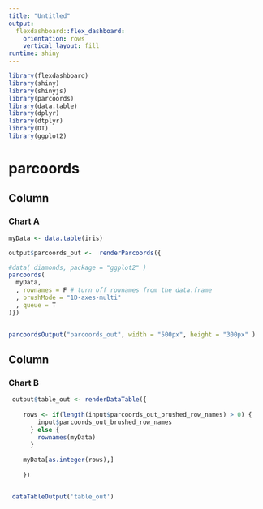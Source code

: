 ```yaml
---
title: "Untitled"
output: 
  flexdashboard::flex_dashboard:
    orientation: rows
    vertical_layout: fill
runtime: shiny
---
```


```r
library(flexdashboard)
library(shiny)
library(shinyjs)
library(parcoords)
library(data.table)
library(dplyr)
library(dtplyr)
library(DT)
library(ggplot2)
```

parcoords
=======================================================================

Column {data-width=650}
-----------------------------------------------------------------------

### Chart A

```r

myData <- data.table(iris)

output$parcoords_out <-  renderParcoords({

#data( diamonds, package = "ggplot2" )
parcoords(
  myData,
  , rownames = F # turn off rownames from the data.frame
  , brushMode = "1D-axes-multi"
  , queue = T
)})


parcoordsOutput("parcoords_out", width = "500px", height = "300px" )

```

Column {data-width=350}
-----------------------------------------------------------------------

### Chart B

```r
 output$table_out <- renderDataTable({
   
    rows <- if(length(input$parcoords_out_brushed_row_names) > 0) {
        input$parcoords_out_brushed_row_names
      } else {
        rownames(myData)
      }
    
    myData[as.integer(rows),]
    
    })


 dataTableOutput('table_out')
```





